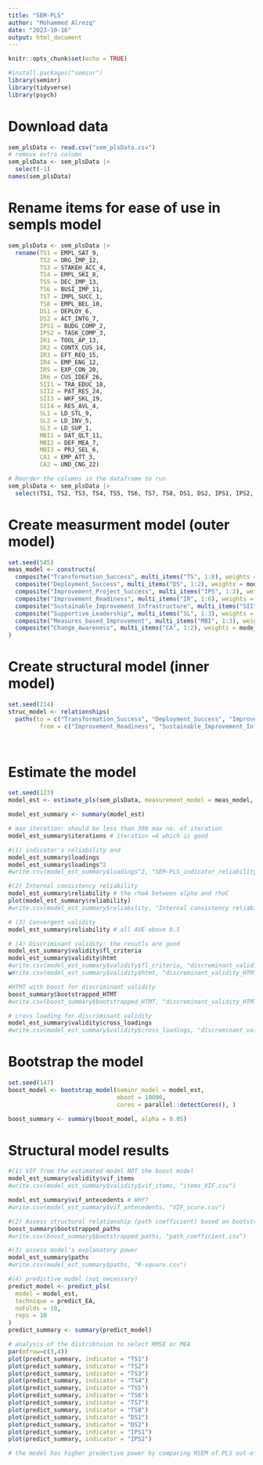 ```yaml
---
title: "SEM-PLS"
author: "Mohammed Alrezq"
date: "2023-10-16"
output: html_document
---
```


```r
knitr::opts_chunk$set(echo = TRUE)
```

```r
#install.packages("seminr")
library(seminr)
library(tidyverse)
library(psych)
```


# Download data 
```r
sem_plsData <- read.csv("sem_plsData.csv")
# remove extra column 
sem_plsData <- sem_plsData |>
  select(-1)
names(sem_plsData)
```

# Rename items for ease of use in sempls model 
```r
sem_plsData <- sem_plsData |> 
  rename(TS1 = EMPL_SAT_9,
         TS2 = ORG_IMP_12,
         TS3 = STAKEH_ACC_4,
         TS4 = EMPL_SKI_8,
         TS5 = DEC_IMP_13,
         TS6 = BUSI_IMP_11,
         TS7 = IMPL_SUCC_1,
         TS8 = EMPL_BEL_10,
         DS1 = DEPLOY_6,
         DS2 = ACT_INTG_7,
         IPS1 = BUDG_COMP_2,
         IPS2 = TASK_COMP_3,
         IR1 = TOOL_AP_13,
         IR2 = CONTX_CUS_14,
         IR3 = EFT_REQ_15,
         IR4 = EMP_ENG_12,
         IR5 = EXP_CON_20,
         IR6 = CUS_IDEF_26,
         SII1 = TRA_EDUC_18,
         SII2 = PAT_RES_24,
         SII3 = WKF_SKL_19,
         SII4 = RES_AVL_4,
         SL1 = LD_STL_9,
         SL2 = LD_INV_5,
         SL3 = LD_SUP_1,
         MBI1 = DAT_QLT_11,
         MBI2 = DEF_MEA_7,
         MBI3 = PRJ_SEL_6,
         CA1 = EMP_ATT_3,
         CA2 = UND_CNG_22)

# Reorder the columns in the dataframe to run
sem_plsData <- sem_plsData |> 
  select(TS1, TS2, TS3, TS4, TS5, TS6, TS7, TS8, DS1, DS2, IPS1, IPS2, IR1, IR2, IR3, IR4, IR5, IR6, SII1, SII2, SII3, SII4, SL1, SL2, SL3, MBI1, MBI2, MBI3, CA1, CA2)
```


# Create measurment model (outer model)
```r
set.seed(545)
meas_model <- constructs(
  composite("Transformation_Success", multi_items("TS", 1:8), weights = mode_A),
  composite("Deployment_Success", multi_items("DS", 1:2), weights = mode_A),
  composite("Improvement_Project_Success", multi_items("IPS", 1:2), weights = mode_A),
  composite("Improvement_Readiness", multi_items("IR", 1:6), weights = mode_A),
  composite("Sustainable_Improvement_Infrastructure", multi_items("SII", 1:4), weights = mode_A),
  composite("Supportive_Leadership", multi_items("SL", 1:3), weights = mode_A),
  composite("Measures_based_Improvement", multi_items("MBI", 1:3), weights = mode_A),
  composite("Change_Awareness", multi_items("CA", 1:2), weights = mode_A)
)

```

# Create structural model (inner model)
```r
set.seed(214)
struc_model <- relationships(
  paths(to = c("Transformation_Success", "Deployment_Success", "Improvement_Project_Success"),
         from = c("Improvement_Readiness", "Sustainable_Improvement_Infrastructure", "Supportive_Leadership", "Measures_based_Improvement", "Change_Awareness")))

  
```

# Estimate the model
```r
set.seed(123)
model_est <- estimate_pls(sem_plsData, measurement_model = meas_model, structural_model = struc_model,inner_weights = path_weighting)

model_est_summary <- summary(model_est)

# max iteration: should be less than 300 max no. of iteration
model_est_summary$iterations # iteration =6 which is good 

#(1) indicator's reliability and 
model_est_summary$loadings
model_est_summary$loadings^2
#write.csv(model_est_summary$loadings^2, "SEM-PLS_indicator_reliability_squared.csv")

#(2) Internal consistency reliability
model_est_summary$reliability # the rhoA between alpha and rhoC
plot(model_est_summary$reliability)
#write.csv(model_est_summary$reliability, "Internal consistency reliability.csv")

# (3) Convergent validity
model_est_summary$reliability # all AVE above 0.5

# (4) Discriminant validity: the resutls are good
model_est_summary$validity$fl_criteria
model_est_summary$validity$htmt
#write.csv(model_est_summary$validity$fl_criteria, "discreminant_validity_FL.csv")
w#rite.csv(model_est_summary$validity$htmt, "discreminant_validity_HTMT.csv")

#HTMT with boost for discriminant validity 
boost_summary$bootstrapped_HTMT
#write.csv(boost_summary$bootstrapped_HTMT, "discreminant_validity_HTMTBoost2.csv")

# cross loading for discriminant validity 
model_est_summary$validity$cross_loadings
#write.csv(model_est_summary$validity$cross_loadings, "discreminant_validity_Cross_Loading.csv")
```

# Bootstrap the model 
```r
set.seed(147)
boost_model <- bootstrap_model(seminr_model = model_est,
                               nboot = 10000,
                               cores = parallel::detectCores(), )

boost_summary <- summary(boost_model, alpha = 0.05)
```

# Structural model results 
```r
#(1) VIF from the estimated model NOT the boost model 
model_est_summary$validity$vif_items
#write.csv(model_est_summary$validity$vif_items, "items_VIF.csv")

model_est_summary$vif_antecedents # WHY?
#write.csv(model_est_summary$vif_antecedents, "VIF_score.csv")

#(2) Assess structural relationship (path coefficient) based on bootstrapping model 
boost_summary$bootstrapped_paths
#write.csv(boost_summary$bootstrapped_paths, "path_coefficient.csv")

#(3) assess model's explanatory power
model_est_summary$paths
#write.csv(model_est_summary$paths, "R-square.csv")

#(4) predictive model (not necessary)
predict_model <- predict_pls(
  model = model_est,
  technique = predict_EA,
  noFolds = 10,
  reps = 10
)
predict_summary <- summary(predict_model)

# analysis of the distribtuion to select RMSE or MEA
par(mfrow=c(3,4)) 
plot(predict_summary, indicator = "TS1")
plot(predict_summary, indicator = "TS2")
plot(predict_summary, indicator = "TS3")
plot(predict_summary, indicator = "TS4")
plot(predict_summary, indicator = "TS5")
plot(predict_summary, indicator = "TS6")
plot(predict_summary, indicator = "TS7")
plot(predict_summary, indicator = "TS8")
plot(predict_summary, indicator = "DS1")
plot(predict_summary, indicator = "DS2")
plot(predict_summary, indicator = "IPS1")
plot(predict_summary, indicator = "IPS2")

# the model has higher predective power by comparing RSEM of PLS out-of-sample metrics with LM out-of-sample metrics




```




